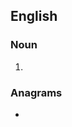 ==English==

===Noun===
{{head|en|noun plural form|head=[[dial]] [[tone]]s}}

# {{plural of|dial tone|lang=en}}

===Anagrams===
* {{anagrams|en|a=adeilnost|delations|indolates|insolated}}